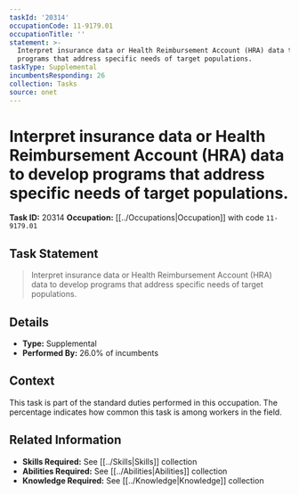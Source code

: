 ```yaml
---
taskId: '20314'
occupationCode: 11-9179.01
occupationTitle: ''
statement: >-
  Interpret insurance data or Health Reimbursement Account (HRA) data to develop
  programs that address specific needs of target populations.
taskType: Supplemental
incumbentsResponding: 26
collection: Tasks
source: onet
---
```

# Interpret insurance data or Health Reimbursement Account (HRA) data to develop programs that address specific needs of target populations.

**Task ID:** 20314
**Occupation:** [[../Occupations|Occupation]] with code `11-9179.01`

## Task Statement

> Interpret insurance data or Health Reimbursement Account (HRA) data to develop programs that address specific needs of target populations.

## Details

- **Type:** Supplemental
- **Performed By:** 26.0% of incumbents

## Context

This task is part of the standard duties performed in this occupation. The percentage indicates how common this task is among workers in the field.

## Related Information

- **Skills Required:** See [[../Skills|Skills]] collection
- **Abilities Required:** See [[../Abilities|Abilities]] collection
- **Knowledge Required:** See [[../Knowledge|Knowledge]] collection
